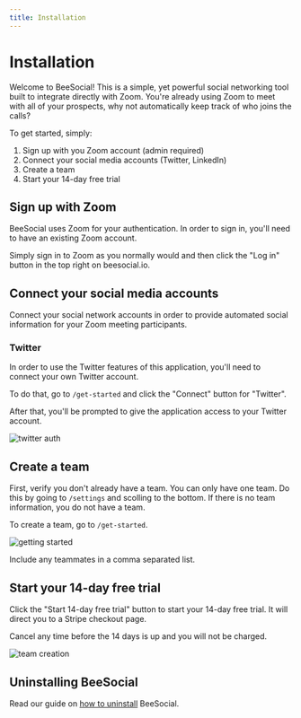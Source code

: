 ```yaml
---
title: Installation
---
```


# Installation

Welcome to BeeSocial! This is a simple, yet powerful social networking tool built to integrate directly with Zoom. You're already using Zoom to meet with all of your prospects, why not automatically keep track of who joins the calls?

To get started, simply:

1. Sign up with you Zoom account (admin required)
2. Connect your social media accounts (Twitter, LinkedIn)
3. Create a team
4. Start your 14-day free trial

## Sign up with Zoom

BeeSocial uses Zoom for your authentication. In order to sign in, you'll need to have an existing Zoom account.

Simply sign in to Zoom as you normally would and then click the "Log in" button in the top right on beesocial.io.

## Connect your social media accounts

Connect your social network accounts in order to provide automated social information for your Zoom meeting participants.

### Twitter

In order to use the Twitter features of this application, you'll need to connect your own Twitter account.

To do that, go to `/get-started` and click the "Connect" button for "Twitter".

After that, you'll be prompted to give the application access to your Twitter account.

![twitter auth](/images/twitter-auth.png)

## Create a team

First, verify you don't already have a team. You can only have one team. Do this by going to `/settings` and scolling to the bottom. If there is no team information, you do not have a team.

To create a team, go to `/get-started`.

![getting started](/images/getting-started.png)

Include any teammates in a comma separated list.

## Start your 14-day free trial

Click the "Start 14-day free trial" button to start your 14-day free trial. It will direct you to a Stripe checkout page.

Cancel any time before the 14 days is up and you will not be charged.

![team creation](/images/start-trial-and-subscribe.png)

## Uninstalling BeeSocial

Read our guide on [how to uninstall](/uninstall) BeeSocial.
